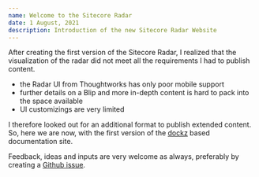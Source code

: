 ```yaml
---
name: Welcome to the Sitecore Radar
date: 1 August, 2021
description: Introduction of the new Sitecore Radar Website
---
```

<NextSeo
    title='Welcome to the Sitecore Radar'
    description='Introduction of the new Sitecore Radar Website'
/>

After creating the first version of the Sitecore Radar, I realized that the visualization of the radar did not meet all the requirements I had to publish content.

- the Radar UI from Thoughtworks has only poor mobile support
- further details on a Blip and more in-depth content is hard to pack into the space available
- UI customizings are very limited

I therefore looked out for an additional format to publish extended content. So, here we are now, with the first version of the [dockz](https://github.com/remorses/dokz) based documentation site.

Feedback, ideas and inputs are very welcome as always, preferably by creating a [Github issue](https://github.com/SoulcodeAgency/SitecoreRadar/issues/new).
